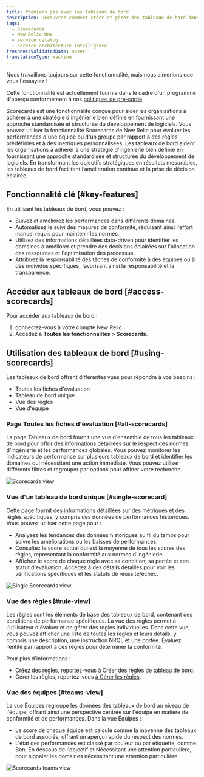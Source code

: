 ```yaml
---
title: Premiers pas avec les tableaux de bord
description: Découvrez comment créer et gérer des tableaux de bord dans New Relic One.
tags:
  - Scorecards
  - New Relic One
  - service catalog
  - service architecture intelligence
freshnessValidatedDate: never
translationType: machine
---
```


<Callout title="Aperçu">
  Nous travaillons toujours sur cette fonctionnalité, mais nous aimerions que vous l'essayiez !

  Cette fonctionnalité est actuellement fournie dans le cadre d'un programme d'aperçu conformément à nos [politiques de pré-sortie](/docs/licenses/license-information/referenced-policies/new-relic-pre-release-policy).
</Callout>

Scorecards est une fonctionnalité conçue pour aider les organisations à adhérer à une stratégie d'ingénierie bien définie en fournissant une approche standardisée et structurée du développement de logiciels. Vous pouvez utiliser la fonctionnalité Scorecards de New Relic pour évaluer les performances d'une équipe ou d'un groupe par rapport à des règles prédéfinies et à des métriques personnalisées. Les tableaux de bord aident les organisations à adhérer à une stratégie d'ingénierie bien définie en fournissant une approche standardisée et structurée du développement de logiciels. En transformant les objectifs stratégiques en résultats mesurables, les tableaux de bord facilitent l’amélioration continue et la prise de décision éclairée.

## Fonctionnalité clé [#key-features]

En utilisant les tableaux de bord, vous pouvez :

* Suivez et améliorez les performances dans différents domaines.
* Automatisez le suivi des mesures de conformité, réduisant ainsi l'effort manuel requis pour maintenir les normes.
* Utilisez des informations détaillées data-driven pour identifier les domaines à améliorer et prendre des décisions éclairées sur l'allocation des ressources et l'optimisation des processus.
* Attribuez la responsabilité des tâches de conformité à des équipes ou à des individus spécifiques, favorisant ainsi la responsabilité et la transparence.

## Accéder aux tableaux de bord [#access-scorecards]

Pour accéder aux tableaux de bord :

1. connectez-vous à votre compte New Relic.
2. Accédez à **Toutes les fonctionnalités &gt; Scorecards**.

## Utilisation des tableaux de bord [#using-scorecards]

Les tableaux de bord offrent différentes vues pour répondre à vos besoins :

* Toutes les fiches d'évaluation
* Tableau de bord unique
* Vue des règles
* Vue d'équipe

### Page Toutes les fiches d'évaluation [#all-scorecards]

La page Tableaux de bord fournit une vue d'ensemble de tous les tableaux de bord pour offrir des informations détaillées sur le respect des normes d'ingénierie et les performances globales. Vous pouvez monitorer les indicateurs de performance sur plusieurs tableaux de bord et identifier les domaines qui nécessitent une action immédiate. Vous pouvez utiliser différents filtres et regrouper par options pour affiner votre recherche.

<img title="Scorecards view" alt="Scorecards view" src="/images/new-relic-all-scorecards.webp" />

### Vue d'un tableau de bord unique [#single-scorecard]

Cette page fournit des informations détaillées sur des métriques et des règles spécifiques, y compris des données de performances historiques. Vous pouvez utiliser cette page pour :

* Analysez les tendances des données historiques au fil du temps pour suivre les améliorations ou les baisses de performances.
* Consultez le score actuel qui est la moyenne de tous les scores des règles, représentant la conformité aux normes d'ingénierie.
* Affichez le score de chaque règle avec sa condition, sa portée et son statut d'évaluation. Accédez à des détails détaillés pour voir les vérifications spécifiques et les statuts de réussite/échec.

<img title="Single Scorecards view" alt="Single Scorecards view" src="/images/new-relic-scorecards-details.webp" />

### Vue des règles [#rule-view]

Les règles sont les éléments de base des tableaux de bord, contenant des conditions de performance spécifiques. La vue des règles permet à l'utilisateur d'évaluer et de gérer des règles individuelles. Dans cette vue, vous pouvez afficher une liste de toutes les règles et leurs détails, y compris une description, une instruction NRQL et une portée. Évaluez l’entité par rapport à ces règles pour déterminer la conformité.

Pour plus d'informations :

* Créez des règles, reportez-vous [à Créer des règles de tableau de bord](/docs/service-architecture-intelligence/scorecards/managing-scorecards/#create-scorecard-rules).
* Gérer les règles, reportez-vous [à Gérer les règles](/docs/service-architecture-intelligence/scorecards/managing-scorecards/#update-rule).

### Vue des équipes [#teams-view]

La vue Équipes regroupe les données des tableaux de bord au niveau de l'équipe, offrant ainsi une perspective centrée sur l'équipe en matière de conformité et de performances. Dans la vue Équipes :

* Le score de chaque équipe est calculé comme la moyenne des tableaux de bord associés, offrant un aperçu rapide du respect des normes.
* L'état des performances est classé par couleur ou par étiquette, comme Bon, En dessous de l'objectif et Nécessitant une attention particulière, pour signaler les domaines nécessitant une attention particulière.

<img title="Scorecards teams view" alt="Scorecards teams view" src="/images/new-relic-scorecard-teams.webp" />